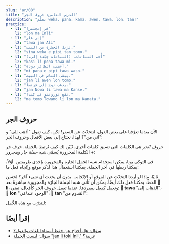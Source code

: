 ```yaml
---
slug: "ar/08"
title: "الدرس الثامن: حروف الجر"
description: "تعلّم weka، pana، kama، awen، tawa، lon، tan!"
practice:
  - l1: "في إنجلترا"
    l2: "lon ma Inli"
  - l1: "إلى علي"
    l2: "tawa jan Ali"
  - l1: "تزيل الحشرة من البيت."
    l2: "sina weka e pipi tan tomo."
  - l1: "أُحب النباتات. (النباتات جيّدة إلي.)"
    l2: "kasi li pona tawa mi."
  - l1: "أعطيت الطائر دودة."
    l2: "mi pana e pipi tawa waso."
  - l1: "يبقى الناس في البيت."
    l2: "jan li awen lon tomo."
  - l1: "يذهب نوح إلى فرنسا."
    l2: "jan Nowa li tawa ma Kanse."
  - l1: "تقع تورونتو في كندا."
    l2: "ma tomo Towano li lon ma Kanata."
---
```



## حروف الجر

الآن بعدما تعرّفنا على بعض الدول، لنتحدّث عن السفر! لكن، كيف تقول "أذهب إلى" و "آتي من"؟ لهذا، نحتاج إلى بعض الأفعال وحروف الجر:

<List>
  <Word sl="weka" m="الإزالة، الذهاب، الخروخ؛ غائب" />
  <Word sl="pana" m="الإعطاء، الوضع" />
  <Word sl="kama" m="القدوم، المجيء، الوصول" />
  <Word sl="awen" m="البقاء، الحماية" />
  <Word sl="tawa" m="إلى، باتّجاه" />
  <Word sl="lon" m="عند، في، على" />
  <Word sl="tan" m="من، بِسبب" />
</List>

_حروف الجر_ هي الكلمات التي تسبق كلمات أخرى. تُبَيّن لك كيف تُرتبط بالجملة. حرف جر + الكلمة المجرورة يُسمّى _شبه جملة جار ومجرور_:

<List>
  <Word sl="tawa soweli" m="باتّجاه الحيوان" />
  <Word sl="lon ma" m="على الأرض، في الدولة" />
  <Word sl="tan tomo" m="من البيت" />
</List>

في التوكي بونا، يمكن استخدام شبه الجمل الجارة والمجرورة بإحدى طريقتين. أوّلاً، يمكننا ربطها في آخر الجملة. يمكننا استعمال هذا لذكر موقع وإتّجاه فعل ما:

<List>
  <Sentence sl="mi pana e waso tawa kasi." m="أضع طائر على شجرة." />
  <Sentence sl="waso li awen lon kasi." m="يبقى الطائر على الشجرة." />
  <Sentence
    sl="sina weka e waso tan kasi."
    m="تزيل الطائر من الشجرة."
  />
</List>

ثانيًا، ماذا لو أردنا التحدّث عن الموقع أو الإتّجاه... بدون أن يحدث أي شيء آخَر؟ لحسن الحظّ، يمكننا فعل ذلك أيضًا. يمكن أن تأتي شبه الجملة الجارّة والمجرورة مباشرةً بعد **󱤧 li**، وتعمل كفعل بمفردها. عندما تعمل حروف الجر كأفعال، تعني: **󱥩 tawa** "الذهاب إلى"، **󱤬 lon** "الوجود عند/في"، **󱥧 tan** "القدوم من":

<List>
  <Sentence sl="jan Ema li tawa ma Nijon." m="تذهب إيما إلى اليابان." />
  <Sentence sl="jan Nina li lon ma Lusi." m="إنّ نينا في روسيا." />
  <Sentence sl="jan Mili li tan ma Kanse." m="ميلي من فرنسا." />
</List>

لنتدرّب مع هذه الجُّمل:

<List>
  <Sentence
    sl="mi tawa ma kasi."
    m="أذهب إلى أرض النباتات.<br />(يمكن أن تكون غابة، مرج، أي مكان مليء بالنباتات.)"
  />
  <Sentence
    sl="sona li weka tan mi."
    m="ذهب العلم منّي.<br />(نسيت.)"
  />
  <Sentence
    sl="soweli suwi li pona tawa mi."
    m="الحيوانان اللطيفة جيّدة إلي.<br />(أُحب الحيوانات اللطيفة.)"
  />
  <Sentence sl="jan Nowa li toki tawa jan Ema." m="يتحدّث نوح إلى إيما." />
  <Sentence
    sl="jan li toki Tosi lon ma Tosi."
    m="يتكلّم الناس اللغة الألمانية في ألمانيا."
  />
</List>

<Practice exercises={frontmatter.practice} />

## إقرأ أيضًا
* [سؤال: هل أحتاج عن حفظ أسماء اللغات والدول؟](/ar/languages-countries/)
* [سؤال: ليست الجملة "jan li toki Inli." غريبة؟](/ar/named-verbs/)
